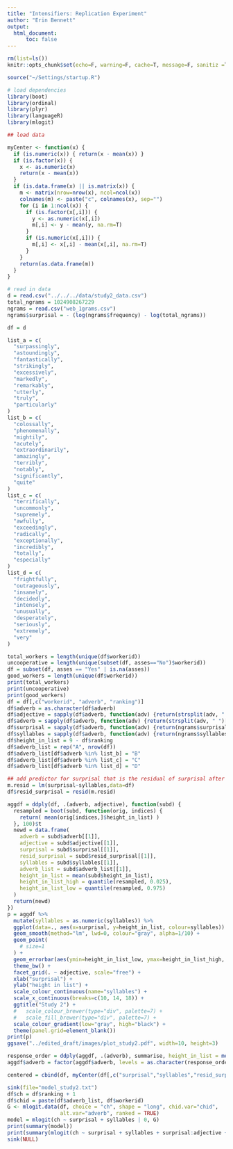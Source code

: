 ```yaml
---
title: "Intensifiers: Replication Experiment"
author: "Erin Bennett"
output: 
  html_document:
      toc: false
---
```


```r
rm(list=ls())
knitr::opts_chunk$set(echo=F, warning=F, cache=T, message=F, sanitiz =T, fig.width = 5, fig.height = 3)
```

```r
source("~/Settings/startup.R")

# load dependencies
library(boot)
library(ordinal)
library(plyr)
library(languageR)
library(mlogit)
```

```r
## load data

myCenter <- function(x) {
  if (is.numeric(x)) { return(x - mean(x)) }
  if (is.factor(x)) {
    x <- as.numeric(x)
    return(x - mean(x))
  }
  if (is.data.frame(x) || is.matrix(x)) {
    m <- matrix(nrow=nrow(x), ncol=ncol(x))
    colnames(m) <- paste("c", colnames(x), sep="")
    for (i in 1:ncol(x)) {
      if (is.factor(x[,i])) {
        y <- as.numeric(x[,i])
        m[,i] <- y - mean(y, na.rm=T)
      }
      if (is.numeric(x[,i])) {
        m[,i] <- x[,i] - mean(x[,i], na.rm=T)
      }
    }
    return(as.data.frame(m))
  }
}

# read in data
d = read.csv("../../../data/study2_data.csv")
total_ngrams = 1024908267229
ngrams = read.csv("web_1grams.csv")
ngrams$surprisal = - (log(ngrams$frequency) - log(total_ngrams))

df = d

list_a = c(
  "surpassingly",
  "astoundingly",
  "fantastically",
  "strikingly",
  "excessively",
  "markedly",
  "remarkably",
  "utterly",
  "truly",
  "particularly"
)
list_b = c(
  "colossally",
  "phenomenally",
  "mightily",
  "acutely",
  "extraordinarily",
  "amazingly",
  "terribly",
  "notably",
  "significantly",
  "quite"
)
list_c = c(
  "terrifically",
  "uncommonly",
  "supremely",
  "awfully",
  "exceedingly",
  "radically",
  "exceptionally",
  "incredibly",
  "totally",
  "especially"
)
list_d = c(
  "frightfully",
  "outrageously",
  "insanely",
  "decidedly",
  "intensely",
  "unusually",
  "desperately",
  "seriously",
  "extremely",
  "very"
)

total_workers = length(unique(df$workerid))
uncooperative = length(unique(subset(df, asses=="No")$workerid))
df = subset(df, asses == "Yes" | is.na(asses))
good_workers = length(unique(df$workerid))
print(total_workers)
print(uncooperative)
print(good_workers)
df = df[,c("workerid", "adverb", "ranking")]
df$adverb = as.character(df$adverb)
df$adjective = sapply(df$adverb, function(adv) {return(strsplit(adv, " ")[[1]][2])})
df$adverb = sapply(df$adverb, function(adv) {return(strsplit(adv, " ")[[1]][1])})
df$surprisal = sapply(df$adverb, function(adv) {return(ngrams$surprisal[adv == as.character(ngrams$ngram)][1])})
df$syllables = sapply(df$adverb, function(adv) {return(ngrams$syllables[adv == as.character(ngrams$ngram)][1])})
df$height_in_list = 9 - df$ranking
df$adverb_list = rep("A", nrow(df))
df$adverb_list[df$adverb %in% list_b] = "B"
df$adverb_list[df$adverb %in% list_c] = "C"
df$adverb_list[df$adverb %in% list_d] = "D"

## add predictor for surprisal that is the residual of surprisal after being predicted by syllables
m.resid = lm(surprisal~syllables,data=df)
df$resid_surprisal = resid(m.resid)

aggdf = ddply(df, .(adverb, adjective), function(subd) {
  resampled = boot(subd, function(orig, indices) {
    return( mean(orig[indices,]$height_in_list) )
  }, 100)$t
  newd = data.frame(
    adverb = subd$adverb[[1]],
    adjective = subd$adjective[[1]],
    surprisal = subd$surprisal[[1]],
    resid_surprisal = subd$resid_surprisal[[1]],
    syllables = subd$syllables[[1]],
    adverb_list = subd$adverb_list[[1]],
    height_in_list = mean(subd$height_in_list),
    height_in_list_high = quantile(resampled, 0.025),
    height_in_list_low = quantile(resampled, 0.975)
  )
  return(newd)
})
p = aggdf %>%
  mutate(syllables = as.numeric(syllables)) %>%
  ggplot(data=., aes(x=surprisal, y=height_in_list, colour=syllables)) +
  geom_smooth(method="lm", lwd=0, colour="gray", alpha=1/10) +
  geom_point(
    # size=1
  ) +
  geom_errorbar(aes(ymin=height_in_list_low, ymax=height_in_list_high, x=surprisal), width=0) +
  theme_bw() +
  facet_grid(. ~ adjective, scale="free") +
  xlab("surprisal") +
  ylab("height in list") +
  scale_colour_continuous(name="syllables") +
  scale_x_continuous(breaks=c(10, 14, 18)) +
  ggtitle("Study 2") +
  #   scale_colour_brewer(type="div", palette=7) +
  #   scale_fill_brewer(type="div", palette=7) +
  scale_colour_gradient(low="gray", high="black") +
  theme(panel.grid=element_blank())
print(p)
ggsave("../edited_draft/images/plot_study2.pdf", width=10, height=3)

response_order = ddply(aggdf, .(adverb), summarise, height_in_list = mean(height_in_list))
aggdf$adverb = factor(aggdf$adverb, levels = as.character(response_order$adverb)[order(response_order$height_in_list)])

centered = cbind(df, myCenter(df[,c("surprisal","syllables","resid_surprisal")]))

sink(file="model_study2.txt")
df$ch = df$ranking + 1
df$chid = paste(df$adverb_list, df$workerid)
G <- mlogit.data(df, choice = "ch", shape = "long", chid.var="chid",
                 alt.var="adverb", ranked = TRUE)
model = mlogit(ch ~ surprisal + syllables | 0, G)
print(summary(model))
print(summary(mlogit(ch ~ surprisal + syllables + surprisal:adjective + syllables:adjective | 0, G)))
sink(NULL)

```
